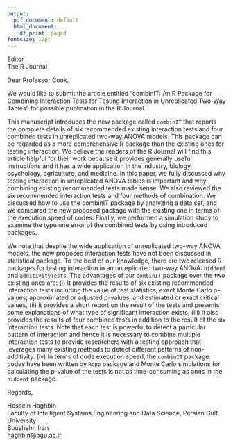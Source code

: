 ---
output:
  pdf_document: default
  html_document:
    df_print: paged
fontsize: 12pt
---

```{=tex}
\thispagestyle{empty}
\today
```
Editor\
The R Journal\
\bigskip

Dear Professor Cook, \bigskip

We would like to submit the article entitled "combinIT: An R Package for Combining Interaction Tests for Testing Interaction in Unreplicated Two-Way Tables" for possible publication in the R Journal.

This manuscript introduces the new package called `combinIT` that reports the complete details of six recommended existing interaction tests and four combined tests in unreplicated two-way ANOVA models. This package can be regarded as a more comprehensive R package than the existing ones for testing interaction. We believe the readers of the R Journal will find this article helpful for their work because it provides generally useful instructions and it has a wide application in the industry, biology, psychology, agriculture, and medicine. In this paper, we fully discussed why testing interaction in unreplicated ANOVA tables is important and why combining existing recommended tests made sense. We also reviewed the six recommended interaction tests and four methods of combination. We discussed how to use the combinIT package by analyzing a data set, and we compared the new proposed package with the existing one in terms of the execution speed of codes. Finally, we performed a simulation study to examine the type one error of the combined tests by using introduced packages.     

We note that despite the wide application of unreplicated two-way ANOVA models, the new proposed interaction tests have not been discussed in statistical package. To the best of our knowledge, there are two released R packages for testing interaction in an unreplicated two-way ANOVA: `hiddenf` and `additivityTests`. The advantages of our `combinIT` package over the two existing ones are: (i) It provides the results of six existing recommended interaction tests including the value of test statistics, exact Monte Carlo p-values, approximated or adjusted p-values, and estimated or exact critical values, (ii) it provides a short report on the result of the tests and presents some explanations of what type of significant interaction exists, (iii) it also provides the results of four combined tests in addition to the result of the six interaction tests. Note that each test is powerful to detect a particular pattern of interaction and hence it is necessary to combine multiple interaction tests to provide researchers with a testing approach that leverages many existing methods to detect different patterns of non-additivity. (iv) In terms of code execution speed, the `combinIT` package codes have been written by `Rcpp` package and Monte Carlo simulations for calculating the p-value of the tests is not as time-consuming as ones in the `hiddenf` package.

```{=tex}
\bigskip
\bigskip
```
Regards,

Hossein Haghbin\
Faculty of Intelligent Systems Engineering and Data Science, Persian Gulf University\
Boushehr, Iran\
[haghbin\@pgu.ac.ir](mailto:haghbin@pgu.ac.ir){.email}
